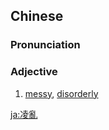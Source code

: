 {{also|凌乱}}
==Chinese==
{{zh-forms|s=凌乱|t2=淩亂}}

===Pronunciation===
{{zh-pron
|m=língluàn
|c=ling4 lyun6
|cat=a
}}

===Adjective===
{{zh-adj}}

# [[messy]], [[disorderly]]

[[ja:凌亂]]